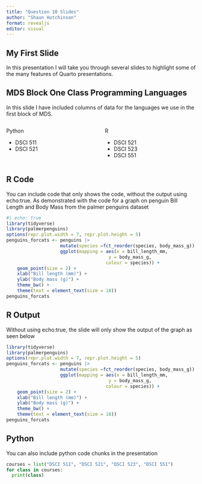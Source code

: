 ```yaml
---
title: "Question 10 Slides"
author: "Shaun Hutchinson"
format: revealjs
editor: visual
---
```


## My First Slide

::: incremental
In this presentation I will take you through several slides to highlight some of the many features of Quarto presentations.
:::

## MDS Block One Class Programming Languages

In this slide I have included columns of data for the languages we use in the first block of MDS.

::: columns
::: {.column width="50%"}
Python

-   DSCI 511
-   DSCI 521
:::

::: {.column width="50%"}
R

-   DSCI 521
-   DSCI 523
-   DSCI 551
:::
:::

## R Code

You can include code that only shows the code, without the output using echo:true. As demonstrated with the code for a graph on penguin Bill Length and Body Mass from the palmer penguins dataset

```r
#| echo: true
library(tidyverse)
library(palmerpenguins)
options(repr.plot.width = 7, repr.plot.height = 5)
penguins_forcats <- penguins |>
                    mutate(species =fct_reorder(species, body_mass_g)) |>
                    ggplot(mapping = aes(x = bill_length_mm, 
                                      y = body_mass_g,
                                     colour = species)) +
    geom_point(size = 2) +
    xlab("Bill length (mm)") +
    ylab("Body mass (g)") +
    theme_bw() +
    theme(text = element_text(size = 18))
penguins_forcats
```

## R Output

Without using echo:true, the slide will only show the output of the graph as seen below

```r

library(tidyverse)
library(palmerpenguins)
options(repr.plot.width = 7, repr.plot.height = 5)
penguins_forcats <- penguins |>
                    mutate(species =fct_reorder(species, body_mass_g)) |>
                    ggplot(mapping = aes(x = bill_length_mm, 
                                      y = body_mass_g,
                                     colour = species)) +
    geom_point(size = 2) +
    xlab("Bill length (mm)") +
    ylab("Body mass (g)") +
    theme_bw() +
    theme(text = element_text(size = 18))
penguins_forcats
```

## Python

You can also include python code chunks in the presentation

``` python
courses = list("DSCI 511", "DSCI 521", "DSCI 523", "DSCI 551")
for class in courses:
  print(class)
```
